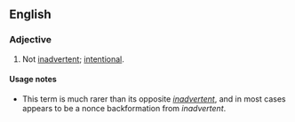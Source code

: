 ==English==

===Adjective===
{{en-adj}}

# Not [[inadvertent]]; [[intentional]].

====Usage notes====
* This term is much rarer than its opposite ''[[inadvertent]]'', and in most cases appears to be a nonce backformation from ''inadvertent''.